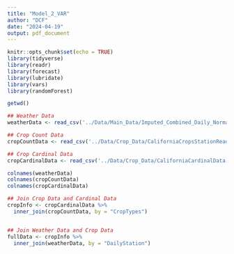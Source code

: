 ```yaml
---
title: "Model_2_VAR"
author: "DCF"
date: "2024-04-19"
output: pdf_document
---
```


```r
knitr::opts_chunk$set(echo = TRUE)
library(tidyverse)
library(readr)
library(forecast)
library(lubridate)
library(vars)
library(randomForest)

```


```r
getwd()

## Weather Data
weatherData <- read_csv('../Data/Main_Data/Imputed_Combined_Daily_Normals.csv')

## Crop Count Data
cropCountData <- read_csv('../Data/Crop_Data/CaliforniaCropsStationReady.csv')

## Crop Cardinal Data
cropCardinalData <- read_csv('../Data/Crop_Data/CaliforniaCardinalData.csv')

colnames(weatherData)
colnames(cropCountData)
colnames(cropCardinalData)

## Join Crop Data and Cardinal Data
cropInfo <- cropCardinalData %>% 
  inner_join(cropCountData, by = "CropTypes")


## Join Weather Data and Crop Data
fullData <- cropInfo %>% 
  inner_join(weatherData, by = "DailyStation")



```

